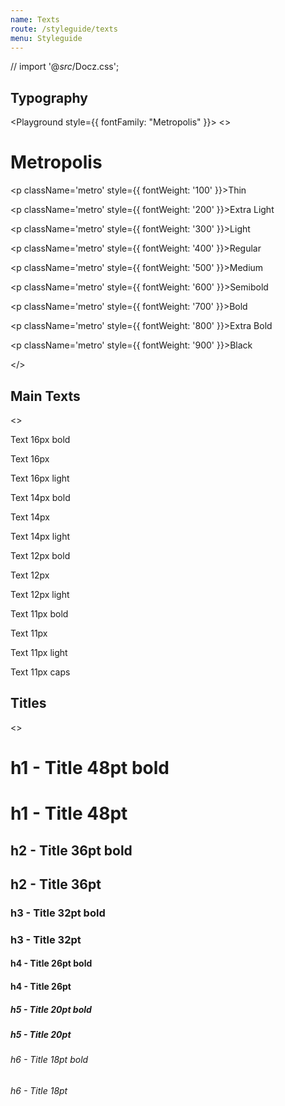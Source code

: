 ```yaml
---
name: Texts
route: /styleguide/texts
menu: Styleguide
---
```



// import '@_src_/Docz.css';

## Typography

<Playground style={{ fontFamily: "Metropolis" }}>
  <>
    <h1 className='metro'>Metropolis</h1>
    <p className='metro' style={{ fontWeight: '100' }}>Thin</p>
    <p className='metro' style={{ fontWeight: '200' }}>Extra Light</p>
    <p className='metro' style={{ fontWeight: '300' }}>Light</p>
    <p className='metro' style={{ fontWeight: '400' }}>Regular</p>
    <p className='metro' style={{ fontWeight: '500' }}>Medium</p>
    <p className='metro' style={{ fontWeight: '600' }}>Semibold</p>
    <p className='metro' style={{ fontWeight: '700' }}>Bold</p>
    <p className='metro' style={{ fontWeight: '800' }}>Extra Bold</p>
    <p className='metro' style={{ fontWeight: '900' }}>Black</p>
  </>
</Playground>

## Main Texts

<Playground>
  <>
    <p className='metro text-bold' style={{ fontSize: '16px' }}>Text 16px bold</p>
    <p className='metro' style={{ fontSize: '16px' }}>Text 16px</p>
    <p className='metro text-light' style={{ fontSize: '16px' }}>Text 16px light</p>
    <p className='metro text-bold' style={{ fontSize: '14px' }}>Text 14px bold</p>
    <p className='metro' style={{ fontSize: '14px' }}>Text 14px</p>
    <p className='metro text-light' style={{ fontSize: '14px' }}>Text 14px light</p>
    <p className='metro text-bold' style={{ fontSize: '12px' }}>Text 12px bold</p>
    <p className='metro' style={{ fontSize: '12px' }}>Text 12px</p>
    <p className='metro text-light' style={{ fontSize: '12px' }}>Text 12px light</p>
    <p className='metro text-bold' style={{ fontSize: '11px' }}>Text 11px bold</p>
    <p className='metro' style={{ fontSize: '11px' }}>Text 11px</p>
    <p className='metro text-light' style={{ fontSize: '11px' }}>Text 11px light</p>
    <p className='text-caps' style={{ fontSize: '11px' }}>Text 11px caps</p>
  </>
</Playground>

## Titles

<Playground>
  <>
    <h1 className='metro text-bold'>h1 - Title 48pt bold</h1>
    <h1 className='metro'>h1 - Title 48pt</h1>
    <h2 className='metro text-bold'>h2 - Title 36pt bold</h2>
    <h2 className='metro'>h2 - Title 36pt</h2>
    <h3 className='metro text-bold'>h3 - Title 32pt bold</h3>
    <h3 className='metro'>h3 - Title 32pt</h3>
    <h4 className='metro text-bold'>h4 - Title 26pt bold</h4>
    <h4 className='metro'>h4 - Title 26pt</h4>
    <h5 className='metro text-bold'>h5 - Title 20pt bold</h5>
    <h5 className='metro'>h5 - Title 20pt</h5>
    <h6 className='metro text-bold'>h6 - Title 18pt bold</h6>
    <h6 className='metro'>h6 - Title 18pt</h6>
  </>

</Playground>